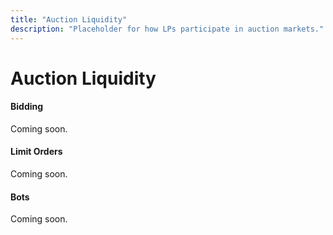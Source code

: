 ```yaml
---
title: "Auction Liquidity"
description: "Placeholder for how LPs participate in auction markets."
---
```


# Auction Liquidity

#### Bidding

Coming soon.

#### Limit Orders

Coming soon.

#### Bots

Coming soon.


